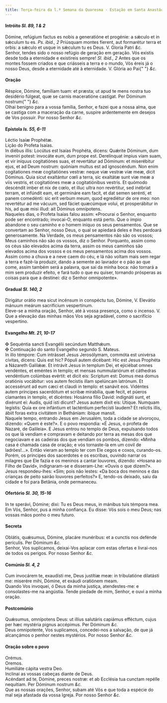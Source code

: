 ```yaml
---
title: Terça-feira da l.ª Semana da Quaresma - Estação em Santa Anastácia
---
```


<h4 class="text-center">
  Intróito <em>Sl. 89, 1 & 2</em>
</h4>
<div class="container-fluid">
  <div class="row">
    <div class="col-6 dropcaps text-justify">
      Dómine, refúgium factus es nobis a generatióne et progénie: a sǽculo et in
      sǽculum tu es. <em>Ps. ibid., 2</em> Priúsquam montes fíerent, aut
      formarétur terra et orbis: a sǽculo et usque in sǽculum tu es Deus. V.
      Gloria Patri <em>&c.</em>
    </div>
    <div class="col-6 dropcaps text-justify">
      Senhor, tendes sido o nosso refúgio de geração em geração. Vós existis
      desde toda a eternidade e existireis sempre! <em>Sl. ibid., 2</em> Antes
      que os montes fossem criados e que criásseis a terra e o mundo, Vós éreis
      já o nosso Deus, desde a eternidade até à eternidade. V. Glória ao Pai{" "}
      <em>&c.</em>
    </div>
  </div>
</div>

<h4 class="text-center">Oração</h4>
<div class="container-fluid">
  <div class="row">
    <div class="col-6 dropcaps text-justify">
      Réspice, Dómine, famíliam tuam: et præsta; ut apud te mens nostra tuo
      desidério fúlgeat, quæ se carnis maceratióne castígat. Per Dóminum nostrum{" "}
      <em>&c.</em>
    </div>
    <div class="col-6 dropcaps text-justify">
      Olhai benigno para a vossa família, Senhor, e fazei que a nossa alma, que
      se castiga com a maceração da carne, suspire ardentemente em desejos de
      Vos possuir. Por nosso Senhor <em>&c.</em>
    </div>
  </div>
</div>

<h4 class="text-center">
  Epístola <em>Is. 55, 6-11</em>
</h4>
<div class="container-fluid">
  <div class="row">
    <div class="col-6 text-justify">Léctio Isaíæ Prophétæ.</div>
    <div class="col-6 text-justify">Lição do Profeta Isaías.</div>
    <div class="col-6 dropcaps text-justify">
      In diébus illis: Locútus est Isaías Prophéta, dicens: Quǽrite Dóminum, dum
      inveníri potest: invocáte eum, dum prope est. Derelínquat ímpius viam
      suam, et vir iníquus cogitatiónes suas, et revertátur ad Dóminum: et
      miserébitur ejus, et ad Deum nostrum: quóniam multus est ad ignoscéndum.
      Non enim cogitationes meæ cogitatiónes vestræ: neque viæ vestræ viæ meæ,
      dicit Dóminus. Quia sicut exaltántur cœli a terra, sic exaltátæ sunt viæ
      meæ a viis vestris, et cogitatiónes meæ a cogitatiónibus vestris. Et
      quómodo descéndit imber et nix de cœlo, et illuc ultra non revértitur, sed
      inébriat terram, et infúndit eam, et germináre eam facit, et dat semen
      serénti, et panem comedénti: sic erit verbum meum, quod egrediétur de ore
      meo: non revertétur ad me vácuum, sed fáciet quæcúmque volui, et
      prosperábitur in his, ad quæ misi illud: ait Dóminus omnípotens.
    </div>
    <div class="col-6 dropcaps text-justify">
      Naqueles dias, o Profeta Isaías falou assim: «Procurai o Senhor, enquanto
      pode ser encontrado; invocai-O, enquanto está perto. Que o ímpio abandone
      o seu caminho e o homem iníquo os seus pensamentos. Que se convertam ao
      Senhor, nosso Deus, o qual se apiedará deles e lhes perdoará
      generosamente. Na Verdade, os meus pensamentos não são os vossos; Meus
      caminhos não são os vossos, diz o Senhor. Porquanto, assim como os céus
      são elevados acima da terra, assim os meus caminhos são elevados acima dos
      vossos e os meus pensamentos acima dos vossos. Assim como a chuva e a neve
      caem do céu, e lá não voltam mais sem regar a terra e fazê-la produzir,
      dando a semente ao lavrador e o pão ao que come, assim também será a
      palavra, que sai da minha boca: não tornará a mim sem produzir efeito, e
      fará tudo o que eu quiser, tornando prósperas as coisas para que a
      destinei: diz o Senhor omnipotente».
    </div>
  </div>
</div>

<h4 class="text-center">
  Gradual <em>Sl. 140, 2</em>
</h4>
<div class="container-fluid">
  <div class="row">
    <div class="col-6 dropcaps text-justify">
      Dirigátur orátio mea sicut incénsum in conspéctu tuo, Dómine, V. Elevátio
      mánuum meárum sacrifícium vespertínum.
    </div>
    <div class="col-6 dropcaps text-justify">
      Eleve-se a minha oração, Senhor, até à vossa presença, como o incenso. V.
      Que a elevação das minhas mãos Vos seja agradável, como o sacrifício
      vespertino.
    </div>
  </div>
</div>

<h4 class="text-center">
  Evangelho <em>Mt. 21, 10-17</em>
</h4>
<div class="container-fluid">
  <div class="row">
    <div class="col-6 text-justify">
      <span class="text-danger">&#10016;</span> Sequéntia sancti Evangélii
      secúndum Matthǽum.
    </div>
    <div class="col-6 text-justify">
      <span class="text-danger">&#10016;</span> Continuação do santo Evangelho
      segundo S. Mateus.
    </div>
    <div class="col-6 dropcaps text-justify">
      In illo témpore: Cum intrásset Jesus Jerosólymam, commóta est univérsa
      cívitas, dicens: Quis est hic? Pópuli autem dicébant: Hic est Jesus
      Prophéta a Názareth Galilǽæ. Et intrávit Jesus in templum Dei, et
      ejiciébat omnes vendéntes, et eméntes in templo; et mensas nummulariórum
      et cáthedras vendéntium colúmbas evértit: et dicit eis: Scriptum est:
      Domus mea domus oratiónis vocábitur: vos autem fecístis illam spelúncam
      latrónum. Et accessérunt ad eum cæci et claudi in templo: et sanávit eos.
      Vidéntes autem príncipes sacerdótum et scribæ mirabília, quæ fecit, et
      púeros clamantes in templo, et dicéntes: Hosánna fílio David: indignáti
      sunt, et dixérunt ei: Audis, quid isti dicunt? Jesus autem dixit eis:
      Utique. Numquam legístis: Quia ex ore infántium et lacténtium perfecísti
      laudem? Et relíctis illis, ábiit foras extra civitátem in Bethániam:
      ibíque mansit.
    </div>
    <div class="col-6 dropcaps text-justify">
      Naquele tempo, entrando Jesus em Jerusalém, toda a cidade se alvoroçou,
      dizendo: «Quem é este?». E o povo respondia: «É Jesus, o profeta de
      Nazaré, de Galileia». E Jesus entrou no templo de Deus, expulsando todos
      os que lá vendiam e compravam e deitando por terra as mesas dos que
      negociavam e as cadeiras dos que vendiam os pombos, dizendo: «Minha casa é
      chamada casa de oração; e vós tornaste-la em um covil de ladrões!...».
      Então vieram ao templo ter com Ele cegos e coxos, curando-os. Porém, os
      príncipes dos sacerdotes e os escribas, ouvindo narrar os milagres que Ele
      fazia e os meninos a cantar louvores, dizendo: «Hosana ao Filho de David»,
      indignaram-se e disseram-Lhe: «Ouvis o que dizem?». Jesus respondeu-lhes:
      «Sim; pois não lestes: «Da boca dos meninos e das crianças de peito sairão
      louvores perfeitos?» E, tendo-os deixado, saiu da cidade e foi para
      Betânia, onde permaneceu.
    </div>
  </div>
</div>

<h4 class="text-center">
  Ofertório <em>Sl. 30, 15-16</em>
</h4>
<div class="container-fluid">
  <div class="row">
    <div class="col-6 dropcaps text-justify">
      In te sperávi, Dómine; dixi: Tu es Deus meus, in mánibus tuis témpora mea.
    </div>
    <div class="col-6 dropcaps text-justify">
      Em Vós, Senhor, pus a minha confiança. Eu disse: Vós sois o meu Deus; nas
      vossas mãos ponho o meu futuro.
    </div>
  </div>
</div>

<h4 class="text-center">Secreta</h4>
<div class="container-fluid">
  <div class="row">
    <div class="col-6 dropcaps text-justify">
      Oblátis, quǽsumus, Dómine, placáre munéribus: et a cunctis nos defénde
      perículis. Per Dóminum <em>&c.</em>
    </div>
    <div class="col-6 dropcaps text-justify">
      Senhor, Vos suplicamos, deixai-Vos aplacar com estas ofertas e livrai-nos
      de todos os perigos. Por nosso Senhor <em>&c.</em>
    </div>
  </div>
</div>

<h4 class="text-center">
  Comúnio <em>Sl. 4, 2</em>
</h4>
<div class="container-fluid">
  <div class="row">
    <div class="col-6 dropcaps text-justify">
      Cum invocárem te, exaudísti me, Deus justítiæ meæ: in tribulatióne
      dilatásti me: miserére mihi, Dómine, et exáudi oratiónem meam.
    </div>
    <div class="col-6 dropcaps text-justify">
      Quando Vos invoquei, ó Deus da minha justiça, atendestes-me: e
      consolastes-me na angústia. Tende piedade de mim, Senhor, e ouvi a minha
      oração.
    </div>
  </div>
</div>

<h4 class="text-center">Postcomúnio</h4>
<div class="container-fluid">
  <div class="row">
    <div class="col-6 dropcaps text-justify">
      Quǽsumus, omnípotens Deus: ut illíus salutáris capiámus efféctum, cujus
      per hæc mystéria pignus accépimus. Per Dóminum <em>&c.</em>
    </div>
    <div class="col-6 dropcaps text-justify">
      Deus omnipotente, Vos suplicamos, concedei-nos a salvação, de que já
      alcançámos o penhor nestes mystérios. Por nosso Senhor <em>&c.</em>
    </div>
  </div>
</div>

<h4 class="text-center">Oração sobre o povo</h4>
<div class="container-fluid">
  <div class="row">
    <div class="col-6 text-danger text-center"> Orémus.</div>
    <div class="col-6 text-danger text-center"> Oremos.</div>
    <div class="col-6 text-justify">Humiliáte cápita vestra Deo.</div>
    <div class="col-6 text-justify">
      Inclinai as vossas cabeças diante de Deus.
    </div>
    <div class="col-6 text-justify">
      Acéndant ad te, Dómine, preces nostræ: et ab Ecclésia tua cunctam repélle
      nequítiam. Per Dóminum nostrum <em>&c.</em>
    </div>
    <div class="col-6 text-justify">
      Que as nossas orações, Senhor, subam até Vós e que toda a espécie do mal
      seja afastada da vossa Igreja. Por nosso Senhor <em>&c.</em>
    </div>
  </div>
</div>
